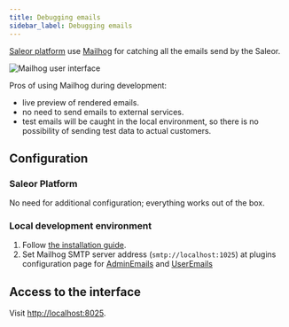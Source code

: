 ```yaml
---
title: Debugging emails
sidebar_label: Debugging emails
---
```


[Saleor platform](https://github.com/mirumee/saleor-platform) use [Mailhog](https://github.com/mailhog/MailHog) for catching all the emails send by the Saleor. 

![Mailhog user interface](../screenshots/mailhog.png)

Pros of using Mailhog during development:
- live preview of rendered emails.
- no need to send emails to external services.
- test emails will be caught in the local environment, so there is no possibility of sending test data to actual customers.

## Configuration

### Saleor Platform

No need for additional configuration; everything works out of the box.

### Local development environment

1. Follow [the installation guide](https://github.com/mailhog/MailHog#installation).
2. Set Mailhog SMTP server address (`smtp://localhost:1025`) at plugins configuration page for [AdminEmails](developer/available-plugins/admin-emails.mdx) and [UserEmails](developer/available-plugins/user-emails.mdx) 

## Access to the interface

Visit [http://localhost:8025](http://localhost:8025).
